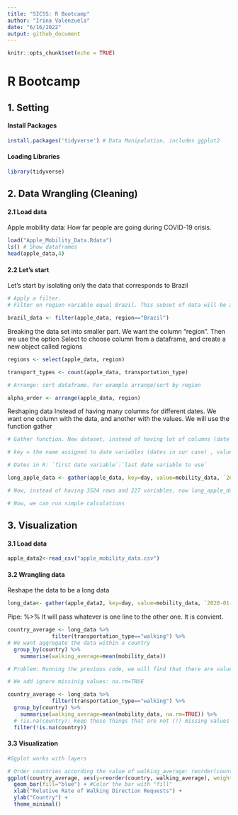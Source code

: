 ```yaml
---
title: "SICSS: R Bootcamp"
author: "Irina Valenzuela"
date: "6/16/2022"
output: github_document
---
```


```r
knitr::opts_chunk$set(echo = TRUE)
```

# R Bootcamp

## 1. Setting

#### Install Packages 

```r

install.packages('tidyverse') # Data Manipulation, includes ggplot2
```

#### Loading Libraries

```r
library(tidyverse)

```

## 2. Data Wrangling (Cleaning)

#### 2.1 Load data 

Apple mobility data: How far people are going during COVID-19 crisis.

```r

load("Apple_Mobility_Data.Rdata")
ls() # Show dataframes
head(apple_data,4)
```

#### 2.2 Let's start

Let's start by isolating only the data that corresponds to Brazil


```r

# Apply a filter. 
# Filter on region variable equal Brazil. This subset of data will be a new object called brazil_data

brazil_data <- filter(apple_data, region=="Brazil")
```

Breaking the data set into smaller part. We want the column "region". Then we use the option Select to choose column from a dataframe, and create a new object called regions

```r

regions <- select(apple_data, region)

```



```r

transport_types <- count(apple_data, transportation_type)

# Arrange: sort dataframe. For example arrange/sort by region

alpha_order <- arrange(apple_data, region)

```

Reshaping data
Instead of having many columns for different dates. We want one column with the data, and another with the values. We will use the function gather

```r

# Gather function. New dataset, instead of having lot of columns (date columns), we are going to have lof of rows.  

# key = the name assigned to date variables (dates in our case) , value= new variable we will create. Then, tell the range of variables

# Dates in R: `first date variable`:`last date variable to use`

long_apple_data <- gather(apple_data, key=day, value=mobility_data, `2020-01-13`:`2020-08-20` )

# Now, instead of having 3524 rows and 227 variables, now long_apple_data has 801125 rows and 8 variables (columns)

# Now, we can run simple calculations

```

## 3. Visualization

#### 3.1 Load data 


```r
apple_data2<-read_csv("apple_mobility_data.csv")

```

#### 3.2 Wrangling data 

Reshape the data to be a long data

```r

long_data<- gather(apple_data2, key=day, value=mobility_data, `2020-01-13`:`2020-08-20`)
```

Pipe: %>% It will pass whatever is one line to the other one. It is convient. 

```r

country_average <- long_data %>% 
              filter(transportation_type=="walking") %>% 
# We want aggregate the data within a country
  group_by(country) %>% 
    summarise(walking_average=mean(mobility_data))

# Problem: Running the previous code, we will find that there are values "NA". This is because of missing values.

# We add ignore missinig values: na.rm=TRUE

country_average <- long_data %>% 
              filter(transportation_type=="walking") %>% 
  group_by(country) %>% 
    summarise(walking_average=mean(mobility_data, na.rm=TRUE)) %>% 
  # !is.na(country): keep those things that are not (!) missing values in the country variables
  filter(!is.na(country))

```

#### 3.3 Visualization

```r

#Ggplot works with layers

# Order countries according the value of walking_average: reorder(country, walking_average)
ggplot(country_average, aes(y=reorder(country, walking_average), weight=walking_average)) +
  geom_bar(fill="blue") + #Color the bar with "fill"
  xlab("Relative Rate of Walking Direction Requests") +
  ylab("Country") +
  theme_minimal()

```



```r



```
